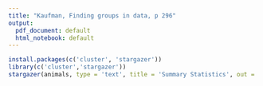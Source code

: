 ```yaml
---
title: "Kaufman, Finding groups in data, p 296"
output:
  pdf_document: default
  html_notebook: default
---
```


```r
install.packages(c('cluster', 'stargazer'))
library(c('cluster','stargazer'))
stargazer(animals, type = 'text', title = 'Summary Statistics', out = 'table.txt')
```


